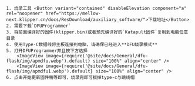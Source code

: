 



    1. 烧录工具 <Button variant="contained" disableElevation component="a" rel="noopener" href="https://mellow-next.klipper.cn/docs/ResDownload/auxiliary_software/">下载地址</Button>
    2. 需要下载`DFUProgrammer`
    3. 将前面编译好的固件(klipper.bin)或者预先编译好的`Katapult固件`复制到电脑任意目录
    4. 使用Type-C数据线将主板连接到电脑，请确保已经进入**DFU烧录模式**
    5. 打开DFUProgrammer并且按下方选择
        <ImageView image={require('@site/docs/General/dfu-flash/img/apmdfu.webp').default} size="100%" align="center" />
        <ImageView image={require('@site/docs/General/dfu-flash/img/apmdfu1.webp').default} size="100%" align="center" />
    6. 点击开始更新固件稍等即可，烧录完即可拔掉type-c与跳线帽



